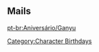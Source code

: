 ==Mails==
{{Mails by Category Table|Ganyu Mails|noheader=1}}

[[pt-br:Aniversário/Ganyu]]
[[Category:Character Birthdays]]